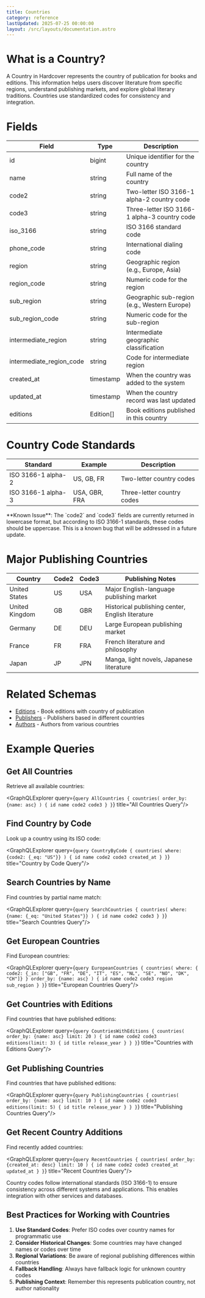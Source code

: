 ```yaml
---
title: Countries
category: reference
lastUpdated: 2025-07-25 00:00:00
layout: /src/layouts/documentation.astro
---
```



# What is a Country?

A Country in Hardcover represents the country of publication for books and editions. This information helps users discover literature from specific regions, understand publishing markets, and explore global literary traditions. Countries use standardized codes for consistency and integration.

# Fields

<table>
    <thead>
    <tr>
        <th>Field</th>
        <th>Type</th>
        <th>Description</th>
    </tr>
    </thead>
    <tbody>
    <tr>
        <td>id</td>
        <td>bigint</td>
        <td>Unique identifier for the country</td>
    </tr>
    <tr>
        <td>name</td>
        <td>string</td>
        <td>Full name of the country</td>
    </tr>
    <tr>
        <td>code2</td>
        <td>string</td>
        <td>Two-letter ISO 3166-1 alpha-2 country code</td>
    </tr>
    <tr>
        <td>code3</td>
        <td>string</td>
        <td>Three-letter ISO 3166-1 alpha-3 country code</td>
    </tr>
    <tr>
        <td>iso_3166</td>
        <td>string</td>
        <td>ISO 3166 standard code</td>
    </tr>
    <tr>
        <td>phone_code</td>
        <td>string</td>
        <td>International dialing code</td>
    </tr>
    <tr>
        <td>region</td>
        <td>string</td>
        <td>Geographic region (e.g., Europe, Asia)</td>
    </tr>
    <tr>
        <td>region_code</td>
        <td>string</td>
        <td>Numeric code for the region</td>
    </tr>
    <tr>
        <td>sub_region</td>
        <td>string</td>
        <td>Geographic sub-region (e.g., Western Europe)</td>
    </tr>
    <tr>
        <td>sub_region_code</td>
        <td>string</td>
        <td>Numeric code for the sub-region</td>
    </tr>
    <tr>
        <td>intermediate_region</td>
        <td>string</td>
        <td>Intermediate geographic classification</td>
    </tr>
    <tr>
        <td>intermediate_region_code</td>
        <td>string</td>
        <td>Code for intermediate region</td>
    </tr>
    <tr>
        <td>created_at</td>
        <td>timestamp</td>
        <td>When the country was added to the system</td>
    </tr>
    <tr>
        <td>updated_at</td>
        <td>timestamp</td>
        <td>When the country record was last updated</td>
    </tr>
    <tr>
        <td>editions</td>
        <td>Edition[]</td>
        <td>Book editions published in this country</td>
    </tr>
    </tbody>
</table>

# Country Code Standards

<table>
    <thead>
    <tr>
        <th>Standard</th>
        <th>Example</th>
        <th>Description</th>
    </tr>
    </thead>
    <tbody>
    <tr>
        <td>ISO 3166-1 alpha-2</td>
        <td>US, GB, FR</td>
        <td>Two-letter country codes</td>
    </tr>
    <tr>
        <td>ISO 3166-1 alpha-3</td>
        <td>USA, GBR, FRA</td>
        <td>Three-letter country codes</td>
    </tr>
    </tbody>
</table>

<Aside type="caution">
    **Known Issue**: The `code2` and `code3` fields are currently returned in lowercase format, but according to ISO 3166-1 standards, these codes should be uppercase. This is a known bug that will be addressed in a future update.
</Aside>

# Major Publishing Countries

<table>
    <thead>
    <tr>
        <th>Country</th>
        <th>Code2</th>
        <th>Code3</th>
        <th>Publishing Notes</th>
    </tr>
    </thead>
    <tbody>
    <tr>
        <td>United States</td>
        <td>US</td>
        <td>USA</td>
        <td>Major English-language publishing market</td>
    </tr>
    <tr>
        <td>United Kingdom</td>
        <td>GB</td>
        <td>GBR</td>
        <td>Historical publishing center, English literature</td>
    </tr>
    <tr>
        <td>Germany</td>
        <td>DE</td>
        <td>DEU</td>
        <td>Large European publishing market</td>
    </tr>
    <tr>
        <td>France</td>
        <td>FR</td>
        <td>FRA</td>
        <td>French literature and philosophy</td>
    </tr>
    <tr>
        <td>Japan</td>
        <td>JP</td>
        <td>JPN</td>
        <td>Manga, light novels, Japanese literature</td>
    </tr>
    </tbody>
</table>

# Related Schemas

- [Editions](/api/graphql/schemas/editions) - Book editions with country of publication
- [Publishers](/api/graphql/schemas/publishers) - Publishers based in different countries
- [Authors](/api/graphql/schemas/authors) - Authors from various countries

# Example Queries

## Get All Countries

Retrieve all available countries:

<GraphQLExplorer query={`
query AllCountries {
    countries(
        order_by: {name: asc}
    ) {
        id
        name
        code2
        code3
    }
}
`} title="All Countries Query"/>

## Find Country by Code

Look up a country using its ISO code:

<GraphQLExplorer query={`
query CountryByCode {
    countries(
        where: {code2: {_eq: "US"}}
    ) {
        id
        name
        code2
        code3
        created_at
    }
}
`} title="Country by Code Query"/>

## Search Countries by Name

Find countries by partial name match:

<GraphQLExplorer query={`
query SearchCountries {
    countries(
        where: {name: {_eq: "United States"}}
    ) {
        id
        name
        code2
        code3
    }
}
`} title="Search Countries Query"/>

## Get European Countries

Find European countries:

<GraphQLExplorer query={`
query EuropeanCountries {
    countries(
        where: {
            code2: {_in: ["GB", "FR", "DE", "IT", "ES", "NL", "SE", "NO", "DK", "CH"]}
        }
        order_by: {name: asc}
    ) {
        id
        name
        code2
        code3
        region
        sub_region
    }
}
`} title="European Countries Query"/>

## Get Countries with Editions

Find countries that have published editions:

<GraphQLExplorer query={`
query CountriesWithEditions {
    countries(
        order_by: {name: asc}
        limit: 20
    ) {
        id
        name
        code2
        code3
        editions(limit: 3) {
            id
            title
            release_year
        }
    }
}
`} title="Countries with Editions Query"/>

## Get Publishing Countries

Find countries that have published editions:

<GraphQLExplorer query={`
query PublishingCountries {
    countries(
        order_by: {name: asc}
        limit: 10
    ) {
        id
        name
        code2
        code3
        editions(limit: 5) {
            id
            title
            release_year
        }
    }
}
`} title="Publishing Countries Query"/>

## Get Recent Country Additions

Find recently added countries:

<GraphQLExplorer query={`
query RecentCountries {
    countries(
        order_by: {created_at: desc}
        limit: 10
    ) {
        id
        name
        code2
        code3
        created_at
        updated_at
    }
}
`} title="Recent Countries Query"/>

<Aside type="note">
    Country codes follow international standards (ISO 3166-1) to ensure consistency across different systems and applications. This enables integration with other services and databases.
</Aside>

## Best Practices for Working with Countries

1. **Use Standard Codes**: Prefer ISO codes over country names for programmatic use
2. **Consider Historical Changes**: Some countries may have changed names or codes over time
3. **Regional Variations**: Be aware of regional publishing differences within countries
4. **Fallback Handling**: Always have fallback logic for unknown country codes
5. **Publishing Context**: Remember this represents publication country, not author nationality
